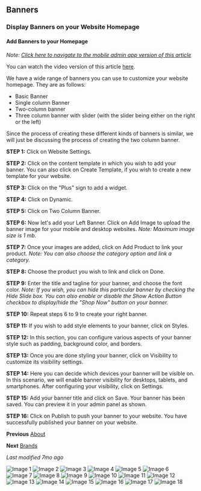 ## Banners
### Display Banners on your Website Homepage
#### Add Banners to your Homepage
*Note: [Click here to navigate to the mobile admin app version of this article](mobile_admin_app_link)*

You can watch the video version of this article [here](video_link).

We have a wide range of banners you can use to customize your website homepage. They are as follows:
- Basic Banner
- Single column Banner
- Two-column banner
- Three column banner with slider (with the slider being either on the right or the left)

Since the process of creating these different kinds of banners is similar, we will just be discussing the process of creating the two column banner.

**STEP 1:**
Click on Website Settings.

**STEP 2:**
Click on the content template in which you wish to add your banner. You can also click on Create Template, if you wish to create a new template for your website.

**STEP 3:**
Click on the "Plus" sign to add a widget.

**STEP 4:**
Click on Dynamic.

**STEP 5:**
Click on Two Column Banner.

**STEP 6:**
Now let's add your Left Banner. Click on Add Image to upload the banner image for your mobile and desktop websites.
*Note: Maximum image size is 1 mb.*

**STEP 7:**
Once your images are added, click on Add Product to link your product.
*Note: You can also choose the category option and link a category.*

**STEP 8:**
Choose the product you wish to link and click on Done.

**STEP 9:**
Enter the title and tagline for your banner, and choose the font color.
*Note: If you wish, you can hide this particular banner by checking the Hide Slide box. You can also enable or disable the Show Action Button checkbox to display/hide the "Shop Now" button on your banner.*

**STEP 10:**
Repeat steps 6 to 9 to create your right banner.

**STEP 11:**
If you wish to add style elements to your banner, click on Styles.

**STEP 12:**
In this section, you can configure various aspects of your banner style such as padding, background color, and borders.

**STEP 13:**
Once you are done styling your banner, click on Visibility to customize its visibility settings.

**STEP 14:**
Here you can decide which devices your banner will be visible on. In this scenario, we will enable banner visibility for desktops, tablets, and smartphones.
After configuring your visibility, click on Settings.

**STEP 15:**
Add your banner title and click on Save.
Your banner has been saved. You can preview it in your admin panel as shown.

**STEP 16:**
Click on Publish to push your banner to your website.
You have successfully published your banner on your website.

**Previous**
[About](#)

**Next**
[Brands](#)

*Last modified 7mo ago*

![Image 1](https://cdn.aasaan.app/docs/banners/banners_1.png)
![Image 2](https://cdn.aasaan.app/docs/banners/banners_2.png)
![Image 3](https://cdn.aasaan.app/docs/banners/banners_3.png)
![Image 4](https://cdn.aasaan.app/docs/banners/banners_4.png)
![Image 5](https://cdn.aasaan.app/docs/banners/banners_5.png)
![Image 6](https://cdn.aasaan.app/docs/banners/banners_6.png)
![Image 7](https://cdn.aasaan.app/docs/banners/banners_7.png)
![Image 8](https://cdn.aasaan.app/docs/banners/banners_8.png)
![Image 9](https://cdn.aasaan.app/docs/banners/banners_9.png)
![Image 10](https://cdn.aasaan.app/docs/banners/banners_10.png)
![Image 11](https://cdn.aasaan.app/docs/banners/banners_11.png)
![Image 12](https://cdn.aasaan.app/docs/banners/banners_12.png)
![Image 13](https://cdn.aasaan.app/docs/banners/banners_13.png)
![Image 14](https://cdn.aasaan.app/docs/banners/banners_14.png)
![Image 15](https://cdn.aasaan.app/docs/banners/banners_15.png)
![Image 16](https://cdn.aasaan.app/docs/banners/banners_16.png)
![Image 17](https://cdn.aasaan.app/docs/banners/banners_17.png)
![Image 18](https://cdn.aasaan.app/docs/banners/banners_18.png)
